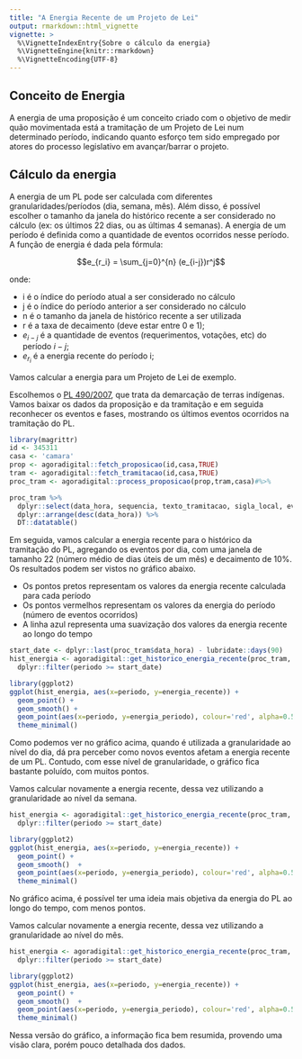 ```yaml
---
title: "A Energia Recente de um Projeto de Lei"
output: rmarkdown::html_vignette
vignette: >
  %\VignetteIndexEntry{Sobre o cálculo da energia}
  %\VignetteEngine{knitr::rmarkdown}
  %\VignetteEncoding{UTF-8}
---
```


## Conceito de Energia

A energia de uma proposição é um conceito criado com o objetivo de medir quão movimentada está a tramitação de um Projeto de Lei num determinado período, indicando quanto esforço tem sido empregado por atores do processo legislativo em avançar/barrar o projeto.

## Cálculo da energia

A energia de um PL pode ser calculada com diferentes granularidades/períodos (dia, semana, mês). Além disso, é possível escolher o tamanho da janela do histórico recente a ser considerado no cálculo (ex: os últimos 22 dias, ou as últimas 4 semanas). A energia de um período é definida como a quantidade de eventos ocorridos nesse período. A função de energia é dada pela fórmula:

$$e_{r_i} = \sum_{j=0}^{n} (e_{i-j})r^j$$

onde:  

  - i é o índice do período atual a ser considerado no cálculo
  - j é o índice do período anterior a ser considerado no cálculo
  - n é o tamanho da janela de histórico recente a ser utilizada
  - r é a taxa de decaimento (deve estar entre 0 e 1);  
  - $e_{i-j}$ é a quantidade de eventos (requerimentos, votações, etc) do período $i-j$;  
  - $e_{r_i}$ é a energia recente do período i;  
  

Vamos calcular a energia para um Projeto de Lei de exemplo.

Escolhemos o [PL 490/2007](http://camara.gov.br/proposicoesWeb/fichadetramitacao?idProposicao=345311), que trata da demarcação de terras indígenas.
Vamos baixar os dados da proposição e da tramitação e em seguida reconhecer os eventos e fases, mostrando os últimos eventos ocorridos na tramitação do PL.

```r
library(magrittr)
id <- 345311
casa <- 'camara'
prop <- agoradigital::fetch_proposicao(id,casa,TRUE)
tram <- agoradigital::fetch_tramitacao(id,casa,TRUE)
proc_tram <- agoradigital::process_proposicao(prop,tram,casa)#%>%

proc_tram %>%
  dplyr::select(data_hora, sequencia, texto_tramitacao, sigla_local, evento) %>%
  dplyr::arrange(desc(data_hora)) %>%
  DT::datatable()

```


Em seguida, vamos calcular a energia recente para o histórico da tramitação do PL, agregando os eventos por dia, com uma janela de tamanho 22 (número médio de dias úteis de um mês) e decaimento de 10%. Os resultados podem ser vistos no gráfico abaixo.

- Os pontos pretos representam os valores da energia recente calculada para cada período
- Os pontos vermelhos representam os valores da energia do período (número de eventos ocorridos)
- A linha azul representa uma suavização dos valores da energia recente ao longo do tempo

```r
start_date <- dplyr::last(proc_tram$data_hora) - lubridate::days(90)
hist_energia <- agoradigital::get_historico_energia_recente(proc_tram, granularidade = 'd', tamanho_janela = 22, decaimento = 0.1) %>%
  dplyr::filter(periodo >= start_date)

library(ggplot2)
ggplot(hist_energia, aes(x=periodo, y=energia_recente)) +
  geom_point() +
  geom_smooth() +
  geom_point(aes(x=periodo, y=energia_periodo), colour='red', alpha=0.5, subset(hist_energia, energia_periodo > 0)) +
  theme_minimal()
```

Como podemos ver no gráfico acima, quando é utilizada a granularidade ao nível do dia, dá pra perceber como novos eventos afetam a energia recente de um PL. Contudo, com esse nível de granularidade, o gráfico fica bastante poluído, com muitos pontos.

Vamos calcular novamente a energia recente, dessa vez utilizando a granularidade ao nível da semana.

```r
hist_energia <- agoradigital::get_historico_energia_recente(proc_tram, granularidade = 's', tamanho_janela = 4, decaimento = 0.1) %>%
  dplyr::filter(periodo >= start_date)

library(ggplot2)
ggplot(hist_energia, aes(x=periodo, y=energia_recente)) +
  geom_point() +
  geom_smooth()  +
  geom_point(aes(x=periodo, y=energia_periodo), colour='red', alpha=0.5, subset(hist_energia, energia_periodo > 0)) +
  theme_minimal()
```

No gráfico acima, é possível ter uma ideia mais objetiva da energia do PL ao longo do tempo, com menos pontos.

Vamos calcular novamente a energia recente, dessa vez utilizando a granularidade ao nível do mês.

```r
hist_energia <- agoradigital::get_historico_energia_recente(proc_tram, granularidade = 'm', tamanho_janela = 2, decaimento = 0.1) %>%
  dplyr::filter(periodo >= start_date)

library(ggplot2)
ggplot(hist_energia, aes(x=periodo, y=energia_recente)) +
  geom_point() +
  geom_smooth()  +
  geom_point(aes(x=periodo, y=energia_periodo), colour='red', alpha=0.5, subset(hist_energia, energia_periodo > 0)) +
  theme_minimal()
```

Nessa versão do gráfico, a informação fica bem resumida, provendo uma visão clara, porém pouco detalhada dos dados.